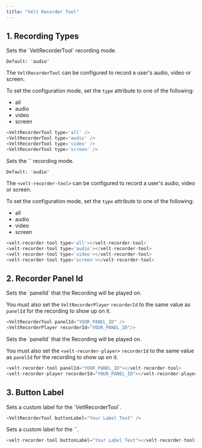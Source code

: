 ```yaml
---
title: "Velt Recorder Tool"
---
```




## 1. Recording Types
<Tabs>
<Tab title="React / Next.js">
Sets the `VeltRecorderTool` recording mode.

`Default: 'audio'`

The `VeltRecorderTool` can be configured to record a user's audio, video or screen.

To set the configuration mode, set the `type` attribute to one of the following:
 - all
 - audio 
 - video
 - screen

```js
<VeltRecorderTool type='all' />
<VeltRecorderTool type='audio' />
<VeltRecorderTool type='video' />
<VeltRecorderTool type='screen' />
```
</Tab>

<Tab title="HTML">
Sets the `<velt-recorder-tool>` recording mode.

`Default: 'audio'`

The `<velt-recorder-tool>` can be configured to record a user's audio, video or screen.

To set the configuration mode, set the `type` attribute to one of the following:
 - all
 - audio 
 - video
 - screen

```js
<velt-recorder-tool type='all'></velt-recorder-tool>
<velt-recorder-tool type='audio'></velt-recorder-tool>
<velt-recorder-tool type='video'></velt-recorder-tool>
<velt-recorder-tool type='screen'></velt-recorder-tool>
```
</Tab>


</Tabs>




## 2. Recorder Panel Id
<Tabs>
<Tab title="React / Next.js">
Sets the `panelId` that the Recording will be played on.

You must also set the `VeltRecorderPlayer` `recorderId` to the same value as `panelId` for the recording to show up on it.

```js
<VeltRecorderTool panelId="YOUR_PANEL_ID" />
<VeltRecorderPlayer recorderId="YOUR_PANEL_ID"/>
```
</Tab>

<Tab title="HTML">
Sets the `panelId` that the Recording will be played on.

You must also set the `<velt-recorder-player>` `recorderId` to the same value as `panelId` for the recording to show up on it.

```js
<velt-recorder-tool panelId="YOUR_PANEL_ID"></velt-recorder-tool>
<velt-recorder-player recorderId="YOUR_PANEL_ID"></velt-recorder-player>
```
</Tab>


</Tabs>




## 3. Button Label
<Tabs>
<Tab title="React / Next.js">
Sets a custom label for the `VeltRecorderTool`.

```js
<VeltRecorderTool buttonLabel="Your Label Text" />
```
</Tab>

<Tab title="HTML">
Sets a custom label for the `<velt-recorder-tool>`.

```js
<velt-recorder-tool buttonLabel="Your Label Text"></velt-recorder-tool>
```
</Tab>


</Tabs>

